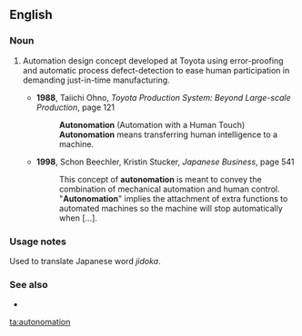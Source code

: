==English==

===Noun===
{{en-noun}}
# {{lb|en|manufacturing}} Automation design concept developed at Toyota using error-proofing and automatic process defect-detection to ease human participation in demanding just-in-time manufacturing.
#* '''1988''', Taiichi Ohno, ''Toyota Production System: Beyond Large-scale Production'', page 121
#*: '''Autonomation''' (Automation with a Human Touch)
#*: '''Autonomation''' means transferring human intelligence to a machine.
#* '''1998''', Schon Beechler, Kristin Stucker, ''Japanese Business'', page 541
#*: This concept of '''autonomation''' is meant to convey the combination of mechanical automation and human control.
#*: "'''Autonomation'''" implies the attachment of extra functions to automated machines so the machine will stop automatically when […].

===Usage notes===
Used to translate Japanese word ''jidoka''.

===See also===
* {{l|en|poka-yoke}}

[[ta:autonomation]]